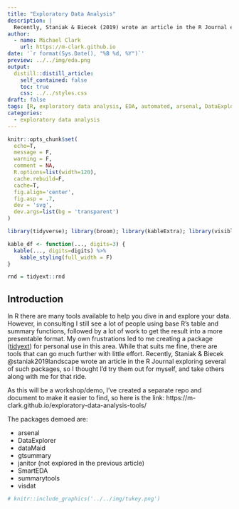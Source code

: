 ```yaml
---
title: "Exploratory Data Analysis"
description: |
  Recently, Staniak & Biecek (2019) wrote an article in the R Journal exploring several of such packages, so I thought I'd try them out for myself, and take others along with me for that ride.
author:
  - name: Michael Clark
    url: https://m-clark.github.io
date: '`r format(Sys.Date(), "%B %d, %Y")`'
preview: ../../img/eda.png
output:
  distill::distill_article:
    self_contained: false
    toc: true
    css: ../../styles.css
draft: false
tags: [R, exploratory data analysis, EDA, automated, arsenal, DataExplorer, SmartEDA, summarytools, dataMaid, janitor, visdat, descriptive statistics, summary, visualization]
categories:
  - exploratory data analysis
---
```


```r
knitr::opts_chunk$set(
  echo=T, 
  message = F, 
  warning = F, 
  comment = NA,
  R.options=list(width=120), 
  cache.rebuild=F, 
  cache=T,
  fig.align='center', 
  fig.asp = .7,
  dev = 'svg', 
  dev.args=list(bg = 'transparent')
)

library(tidyverse); library(broom); library(kableExtra); library(visibly)

kable_df <- function(..., digits=3) {
  kable(..., digits=digits) %>% 
    kable_styling(full_width = F)
}

rnd = tidyext::rnd
```


## Introduction

In R there are many tools available to help you dive in and explore your data.  However, in consulting I still see a lot of people using base R's <span class="func" style = "">table</span> and <span class="func" style = "">summary</span> functions, followed by a lot of work to get the result into a more presentable format.  My own frustrations led to me creating a package ([tidyext](https://m-clark.github.io/tidyext/)) for personal use in this area.  While that suits me fine, there are tools that can go much further with little effort. Recently, Staniak & Biecek @staniak2019landscape wrote an article in the R Journal exploring several of such packages, so I thought I'd try them out for myself, and take others along with me for that ride.

As this will be a workshop/demo, I've created a separate repo and document to make it easier to find, so here is the link: https://m-clark.github.io/exploratory-data-analysis-tools/

The packages demoed are:

- <span class="pack" style = "">arsenal</span>
- <span class="pack" style = "">DataExplorer</span>
- <span class="pack" style = "">dataMaid</span>
- <span class="pack" style = "">gtsummary</span>
- <span class="pack" style = "">janitor</span> (not explored in the previous article)
- <span class="pack" style = "">SmartEDA</span>
- <span class="pack" style = "">summarytools</span>
- <span class="pack" style = "">visdat</span>

```r
# knitr::include_graphics('../../img/tukey.png')
```

